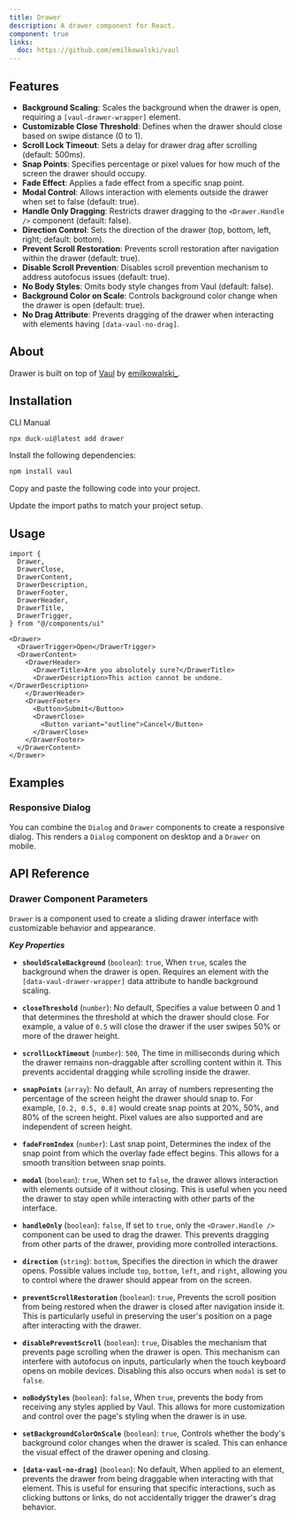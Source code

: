 ```yaml
---
title: Drawer
description: A drawer component for React.
component: true
links:
  doc: https://github.com/emilkowalski/vaul
---
```


<ComponentPreview name="DrawerMainDemo" />

## Features

- **Background Scaling**: Scales the background when the drawer is open, requiring a `[vaul-drawer-wrapper]` element.
- **Customizable Close Threshold**: Defines when the drawer should close based on swipe distance (0 to 1).
- **Scroll Lock Timeout**: Sets a delay for drawer drag after scrolling (default: 500ms).
- **Snap Points**: Specifies percentage or pixel values for how much of the screen the drawer should occupy.
- **Fade Effect**: Applies a fade effect from a specific snap point.
- **Modal Control**: Allows interaction with elements outside the drawer when set to false (default: true).
- **Handle Only Dragging**: Restricts drawer dragging to the `<Drawer.Handle />` component (default: false).
- **Direction Control**: Sets the direction of the drawer (top, bottom, left, right; default: bottom).
- **Prevent Scroll Restoration**: Prevents scroll restoration after navigation within the drawer (default: true).
- **Disable Scroll Prevention**: Disables scroll prevention mechanism to address autofocus issues (default: true).
- **No Body Styles**: Omits body style changes from Vaul (default: false).
- **Background Color on Scale**: Controls background color change when the drawer is open (default: true).
- **No Drag Attribute**: Prevents dragging of the drawer when interacting with elements having `[data-vaul-no-drag]`.

## About

Drawer is built on top of [Vaul](https://github.com/emilkowalski/vaul) by [emilkowalski\_](https://twitter.com/emilkowalski_).

## Installation

<Tabs defaultValue="cli">

<TabsList>
  <TabsTrigger value="cli">CLI</TabsTrigger>
  <TabsTrigger value="manual">Manual</TabsTrigger>
</TabsList>
<TabsContent value="cli">

```bash
npx duck-ui@latest add drawer
```

</TabsContent>

<TabsContent value="manual">

<Steps>

<Step>Install the following dependencies:</Step>

```bash
npm install vaul
```

<Step>Copy and paste the following code into your project.</Step>

<ComponentSource name="drawer" />

<Step>Update the import paths to match your project setup.</Step>

</Steps>

</TabsContent>

</Tabs>

## Usage

```tsx showLineNumbers
import {
  Drawer,
  DrawerClose,
  DrawerContent,
  DrawerDescription,
  DrawerFooter,
  DrawerHeader,
  DrawerTitle,
  DrawerTrigger,
} from "@/components/ui"
```

```tsx showLineNumbers
<Drawer>
  <DrawerTrigger>Open</DrawerTrigger>
  <DrawerContent>
    <DrawerHeader>
      <DrawerTitle>Are you absolutely sure?</DrawerTitle>
      <DrawerDescription>This action cannot be undone.</DrawerDescription>
    </DrawerHeader>
    <DrawerFooter>
      <Button>Submit</Button>
      <DrawerClose>
        <Button variant="outline">Cancel</Button>
      </DrawerClose>
    </DrawerFooter>
  </DrawerContent>
</Drawer>
```

## Examples

### Responsive Dialog

You can combine the `Dialog` and `Drawer` components to create a responsive dialog. This renders a `Dialog` component on desktop and a `Drawer` on mobile.

<ComponentPreview name="DrawerResponsiveDemo" />

## API Reference 

### Drawer Component Parameters

`Drawer` is a component used to create a sliding drawer interface with customizable behavior and appearance.

***Key Properties***

- **`shouldScaleBackground`** (`boolean`): `true`, When `true`, scales the background when the drawer is open. Requires an element with the `[data-vaul-drawer-wrapper]` data attribute to handle background scaling.

- **`closeThreshold`** (`number`): No default, Specifies a value between 0 and 1 that determines the threshold at which the drawer should close. For example, a value of `0.5` will close the drawer if the user swipes 50% or more of the drawer height.

- **`scrollLockTimeout`** (`number`): `500`, The time in milliseconds during which the drawer remains non-draggable after scrolling content within it. This prevents accidental dragging while scrolling inside the drawer.

- **`snapPoints`** (`array`): No default, An array of numbers representing the percentage of the screen height the drawer should snap to. For example, `[0.2, 0.5, 0.8]` would create snap points at 20%, 50%, and 80% of the screen height. Pixel values are also supported and are independent of screen height.

- **`fadeFromIndex`** (`number`): Last snap point, Determines the index of the snap point from which the overlay fade effect begins. This allows for a smooth transition between snap points.

- **`modal`** (`boolean`): `true`, When set to `false`, the drawer allows interaction with elements outside of it without closing. This is useful when you need the drawer to stay open while interacting with other parts of the interface.

- **`handleOnly`** (`boolean`): `false`, If set to `true`, only the `<Drawer.Handle />` component can be used to drag the drawer. This prevents dragging from other parts of the drawer, providing more controlled interactions.

- **`direction`** (`string`): `bottom`, Specifies the direction in which the drawer opens. Possible values include `top`, `bottom`, `left`, and `right`, allowing you to control where the drawer should appear from on the screen.

- **`preventScrollRestoration`** (`boolean`): `true`, Prevents the scroll position from being restored when the drawer is closed after navigation inside it. This is particularly useful in preserving the user's position on a page after interacting with the drawer.

- **`disablePreventScroll`** (`boolean`): `true`, Disables the mechanism that prevents page scrolling when the drawer is open. This mechanism can interfere with autofocus on inputs, particularly when the touch keyboard opens on mobile devices. Disabling this also occurs when `modal` is set to `false`.

- **`noBodyStyles`** (`boolean`): `false`, When `true`, prevents the body from receiving any styles applied by Vaul. This allows for more customization and control over the page's styling when the drawer is in use.

- **`setBackgroundColorOnScale`** (`boolean`): `true`, Controls whether the body's background color changes when the drawer is scaled. This can enhance the visual effect of the drawer opening and closing.

- **`[data-vaul-no-drag]`** (`boolean`): No default, When applied to an element, prevents the drawer from being draggable when interacting with that element. This is useful for ensuring that specific interactions, such as clicking buttons or links, do not accidentally trigger the drawer's drag behavior.



